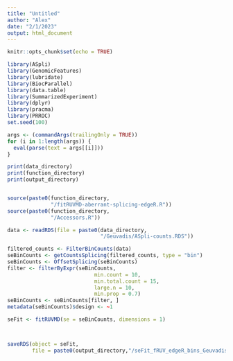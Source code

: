 ```yaml
---
title: "Untitled"
author: "Alex"
date: "2/1/2023"
output: html_document
---
```


```r
knitr::opts_chunk$set(echo = TRUE)
```


```r
library(ASpli)
library(GenomicFeatures)
library(lubridate)
library(BiocParallel)
library(data.table)
library(SummarizedExperiment)
library(dplyr)
library(pracma)
library(PRROC)
set.seed(100)
```

```r
args <- (commandArgs(trailingOnly = TRUE))
for (i in 1:length(args)) {
  eval(parse(text = args[[i]]))
}

```

```r
print(data_directory)
print(function_directory)
print(output_directory)



```

```r
source(paste0(function_directory,
              "/fitRUVMD-aberrant-splicing-edgeR.R"))
source(paste0(function_directory, 
              "/Accessors.R"))

```


```r
data <- readRDS(file = paste0(data_directory, 
                              "/Geuvadis/ASpli-counts.RDS"))


```

```r

filtered_counts <- FilterBinCounts(data)
seBinCounts <- getCountsSplicing(filtered_counts, type = "bin")
seBinCounts <- OffsetSplicing(seBinCounts)
filter <- filterByExpr(seBinCounts,
                            min.count = 10,
                            min.total.count = 15,
                            large.n = 10,
                            min.prop = 0.7)
seBinCounts <- seBinCounts[filter, ]
metadata(seBinCounts)$design <- ~1


```





```r

seFit <- fitRUVMD(se = seBinCounts, dimensions = 1)



saveRDS(object = seFit, 
        file = paste0(output_directory,"/seFit_fRUV_edgeR_bins_Geuvadis.RDS"))

```


